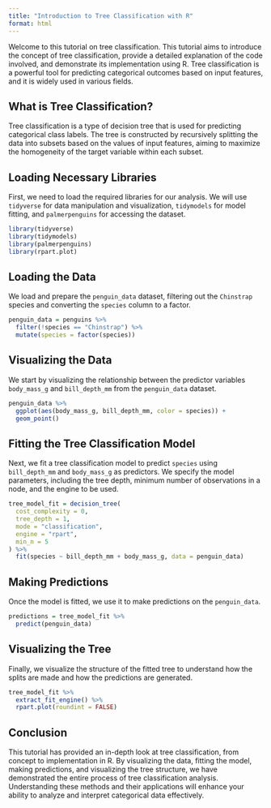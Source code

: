 ```yaml
---
title: "Introduction to Tree Classification with R"
format: html
---
```


Welcome to this tutorial on tree classification. This tutorial aims to introduce the concept of tree classification, provide a detailed explanation of the code involved, and demonstrate its implementation using R. Tree classification is a powerful tool for predicting categorical outcomes based on input features, and it is widely used in various fields.

## What is Tree Classification?

Tree classification is a type of decision tree that is used for predicting categorical class labels. The tree is constructed by recursively splitting the data into subsets based on the values of input features, aiming to maximize the homogeneity of the target variable within each subset.

## Loading Necessary Libraries

First, we need to load the required libraries for our analysis. We will use `tidyverse` for data manipulation and visualization, `tidymodels` for model fitting, and `palmerpenguins` for accessing the dataset.

```r
library(tidyverse)
library(tidymodels)
library(palmerpenguins)
library(rpart.plot)
```

## Loading the Data

We load and prepare the `penguin_data` dataset, filtering out the `Chinstrap` species and converting the `species` column to a factor.

```r
penguin_data = penguins %>% 
  filter(!species == "Chinstrap") %>% 
  mutate(species = factor(species))
```

## Visualizing the Data

We start by visualizing the relationship between the predictor variables `body_mass_g` and `bill_depth_mm` from the `penguin_data` dataset.

```r
penguin_data %>% 
  ggplot(aes(body_mass_g, bill_depth_mm, color = species)) + 
  geom_point()
```

## Fitting the Tree Classification Model

Next, we fit a tree classification model to predict `species` using `bill_depth_mm` and `body_mass_g` as predictors. We specify the model parameters, including the tree depth, minimum number of observations in a node, and the engine to be used.

```r
tree_model_fit = decision_tree(
  cost_complexity = 0,
  tree_depth = 1,
  mode = "classification",
  engine = "rpart",
  min_n = 5
) %>%
  fit(species ~ bill_depth_mm + body_mass_g, data = penguin_data)
```

## Making Predictions

Once the model is fitted, we use it to make predictions on the `penguin_data`.

```r
predictions = tree_model_fit %>% 
  predict(penguin_data)
```

## Visualizing the Tree

Finally, we visualize the structure of the fitted tree to understand how the splits are made and how the predictions are generated.

```r
tree_model_fit %>% 
  extract_fit_engine() %>% 
  rpart.plot(roundint = FALSE)
```

## Conclusion

This tutorial has provided an in-depth look at tree classification, from concept to implementation in R. By visualizing the data, fitting the model, making predictions, and visualizing the tree structure, we have demonstrated the entire process of tree classification analysis. Understanding these methods and their applications will enhance your ability to analyze and interpret categorical data effectively.
